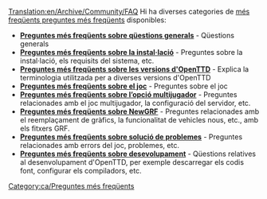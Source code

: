 [[Translation:en/Archive/Community/FAQ]]
{{ca/Manual/Taula de contingut}}
Hi ha diverses categories de [https://www.wikipedia.org/wiki/ca:Preguntes més freqüents preguntes més freqüents] disponibles:

*'''[[ca/Manual/Preguntes més freqüents sobre qüestions generals|Preguntes més freqüents sobre qüestions generals]]''' - Qüestions generals
*'''[[ca/Archive/Manual/Preguntes més freqüents sobre la instal·lació|Preguntes més freqüents sobre la instal·lació]]''' - Preguntes sobre la instal·lació, els requisits del sistema, etc.
*'''[[ca/Archive/Community/Preguntes més freqüents sobre les versions d'OpenTTD|Preguntes més freqüents sobre les versions d'OpenTTD]]''' - Explica la terminologia utilitzada per a diverses versions d'OpenTTD
*'''[[ca/Manual/Preguntes més freqüents sobre el joc|Preguntes més freqüents sobre el joc]]''' - Preguntes sobre el joc
*'''[[ca/Manual/Preguntes més freqüents sobre l’opció multijugador|Preguntes més freqüents sobre l’opció multijugador]]''' - Preguntes relacionades amb el joc multijugador, la configuració del servidor, etc.
*'''[[ca/Archive/Community/Preguntes més freqüents sobre NewGRF|Preguntes més freqüents sobre NewGRF]]''' - Preguntes relacionades amb el reemplaçament de gràfics, la funcionalitat de vehicles nous, etc., amb els fitxers GRF.
*'''[[ca/Preguntes més freqüents sobre solució de problemes|Preguntes més freqüents sobre solució de problemes]]''' - Preguntes relacionades amb errors del joc, problemes, etc.
*'''[[ca/Preguntes més freqüents sobre desevolupament|Preguntes més freqüents sobre desevolupament]]''' - Qüestions relatives al desenvolupament d'OpenTTD, per exemple descarregar els codis font, configurar els compiladors, etc.

[[Category:ca/Preguntes més freqüents]]